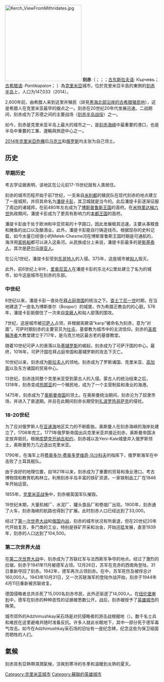{{Unreferenced|time=2019-02-08T19:47:10+00:00}}
{{NoteTA
|G1=地名
|T=zh-hans:刻赤;zh-hant:克赤;
}}
{{Redirect|刻赤}}
{{Infobox settlement
|image_skyline=
|imagesize=
|image_caption=
|settlement_type         = 城市
|subdivision_type        = [[世界地理索引|國家]]
|subdivision_name        = {{UKR}}（法理所屬）<br /> {{RUS}}（實際控制)
|subdivision_type1       = [[聯邦主體|聯邦主體]]
|subdivision_name1       = {{flag|Crimea }}
|timezone               = [[莫斯科時間|MSK]]
|utc_offset             = +3
|official_name           = 刻赤
|native_name             = Керч<br />Керчь<br />Keriç
|image_shield            = Kerch-COA.png
|image_flag              = Flag_of_Kerch.svg
|subdivision_type2       = [[克里米亞#行政區劃|區域]]
|subdivision_name2       = Kerch city municipality
|pushpin_map             = Crimea
|pushpin_label_position  =
|pushpin_map_caption     = 刻赤在克里米亞自治共和国的位置
|pushpin_mapsize         =
|pushpin_map1            =
|pushpin_label_position1 =
|pushpin_map_caption1    =
|pushpin_mapsize1        =
|latd=45 |latm=20 |lats=19 |latNS=N
|longd=36 |longm=28 |longs=5 |longEW=E
|elevation_m             = 10
|area_total_km2          = 108
|population_as_of        = 2014
|population_total        = 147,033
|population_density_km2  = 1464.49
|postal_code_type        = [[郵遞區號|郵遞區號]]
|postal_code             = 98300 — 98399
|area_code               = +7 6561
|blank_info              = Cerchio, Vosporo, Korchev, Bosporus, Panticapaeum
|blank_name              = 舊稱
|website                 = http://www.gorsovetkerch.ru
}}
[[File:Kerch_ViewFromMithridates.jpg|250px]]
'''刻赤'''（{{lang-uk|Керч}}；{{lang-ru|Керчь}}；{{lang-crh|Keriç}}；[[古东斯拉夫语|古东斯拉夫语]]: Кърчевъ； [[古希腊语|古希腊语]]: {{lang|grc|Παντικάπαιον}} ''Pantikapaion''； {{lang-tr|Kerç}}）為[[克里米亞|克里米亞]]城市，位於克里米亞半島的東側的[[刻赤半岛|刻赤半岛]]上，人口为147,033（2014）。

2,600年前，由希腊人来到这里并殖民（詳見[[黑海北部沿岸的古希腊殖民地|黑海北部沿岸的古希腊殖民地]]），这是希腊人在克里米亚最早的据点之一。刻赤在20世纪20年代发展迅速。二战期间，刻赤成为了苏德之间的主要战场（[[刻赤半岛战役|刻赤半岛战役]]）之一。

如今，刻赤是克里米亚半岛上最大的城市之一，是[[刻赤海峽|刻赤海峽]]中最重要的港口，也是半岛中重要的工業、運輸與旅遊中心之一。

[[2014年克里米亞危機|2014年克里米亞危機]]后[[乌克兰|乌克兰]]和[[俄罗斯|俄罗斯]]均主张为自己领土。

==历史==
===早期历史===
考古学证据表明，该地区在公元前17-15世纪就有人类居住。

刻赤的城市历程开始于前7世纪，一支来自[[米利都|米利都]]的殖民队在现代刻赤的地点建立了一座城邦，并将其命名为[[潘提卡彭|潘提卡彭]]，其卫城就是当今的{{link-en|米特里达山| Mount Mithridat}}。此后潘提卡彭逐渐征服了周边的诸城邦，在前480年左右成为了[[博斯普鲁斯王国|博斯普鲁斯王国]]的首府。在[[米特里达梯六世|米特里达梯六世]]执政期间，潘提卡彭成为了更具有影响力的[[本都王国|本都王国]]的首府。

潘提卡彭由于处于欧洲和中亚贸易的十字路口，因此发展极其迅速。主要从事粮食和腌鱼的出口以及酿酒业。此外，潘提卡彭能自行铸造钱币。根据现存的史料记载，如今水量已经很小的Melek-Chesme河在博斯普鲁斯王国时期是可通航的，海洋用[[桨帆船|桨帆船]]都可以进入这条河。从民族成分上来说，潘提卡彭最多的是[[斯基泰人|斯基泰人]]，其次是[[萨尔马提亚人|萨尔马提亚人]]。

在公元1世纪，潘提卡彭受到[[东哥特人|东哥特人]]的入侵。375年，这座城市被[[匈人|匈人]]毁灭。

此外，前6世纪上半叶，[[爱奥尼亚人|爱奥尼亚人]]在潘提卡彭的东北4公里处建立了名为{{link-en|Myrmekion|Myrmekion}}的城市，如今这座城市在刻赤的东部。

===中世纪===
6世纪以来，潘提卡彭一直处在[[拜占庭帝国|拜占庭帝国]]的统治之下。[[查士丁尼一世|查士丁尼一世]]时期，在当地建造了一座名为博斯普尔（Bospor）的城堡，作为希腊正教会的{{link-en|博斯普鲁斯主教教区|Bosporus (see)}}的心脏。576年，潘提卡彭抵御住了一次来自[[突厥人|突厥人]]和匈人部落{{link-en|乌提古尔|Utigurs}}的围攻。

7世纪，这座城市被[[可萨人|可萨人]]占领，并根据突厥语“karşı”被命名为刻赤，意为“对面”。可萨时期刻赤的主要官员为[[吐屯|吐屯]]，基督教为城市中的主流信仰。刻赤的[[圣若翰洗者|圣若翰洗者]]大教堂建立于717年，是乌克兰地区最古老的基督教堂。

随着10世纪可萨人的衰落以及[[基辅罗斯|基辅罗斯]]的崛起，刻赤成为了可萨汗国的中心。最终，1016年，可萨汗国在拜占庭帝国和基辅罗斯的攻击下灭亡。

10世纪以来，刻赤成为[[斯拉夫人|斯拉夫人]]的领地。刻赤成为了罗斯诸国、克里米亚、[[高加索|高加索]]以及东方诸国的贸易中心。

13世纪，刻赤连同整个克里米亚受到蒙古人的入侵。蒙古人的统治结束之后，1318年，刻赤变成[[热那亚|热那亚]]的一个殖民地，成为了一个主营制盐和渔业的海港。

1475年，刻赤成为了[[奥斯曼帝国|奥斯曼帝国]]的领土。在奥斯曼统治期间，刻赤沦为了奴隶市场，并进入了衰退期。并且在此期间刻赤长期受到[[扎波罗热哥萨克|扎波罗热哥萨克]]的侵扰。

===18-20世纪===
为了应对俄罗斯人在[[亚速海|亚速海]]地区实力的不断膨胀。奥斯曼人在刻赤海峡的海岸处建立了{{link-en|叶尼卡尔要塞|Yeni-Kale}}，1706年完工。1771年俄罗斯帝国出兵克里米亚并接近刻赤，奥斯曼帝国决定放弃抵抗，根据[[库楚克开纳吉和约|库楚克开纳吉和约]]，刻赤城以及Yeni-Kale城堡并入俄罗斯领土，奥斯曼势力几近退出克里米亚。

1790年，在海军上将[[费奥多尔·费奥多罗维奇·乌沙科夫|费奥多尔·费奥多罗维奇·乌沙科夫]]的指挥下，俄罗斯海军在{{link-en|刻赤海峡海战 (1790年)|Battle of Kerch Strait (1790)|刻赤海峡海战}}中击败了土耳其舰队。

由于良好的地理位置，自1821年以来，刻赤成为了重要的贸易和渔业港口。考古博物馆和教育机构林立。利用刻赤半岛丰富的铁矿资源，一家铁制品工厂在1846年开始运营。

1855年，[[克里米亚战争|克里米亚战争]]中，刻赤被英国军队摧毁。

19世纪末期，大量机械厂、水泥厂、罐头食品厂和卷烟厂出现。1900年，刻赤通了火车，刻赤海峡的航路也得到了扩展。此时刻赤人口已经达到了33,000。

经过了[[第一次世界大战|第一次世界大战]]和[[俄国内战|俄国内战]]，刻赤的城市状况有所衰退，但在20世纪20年代开始复苏，多门类的工业，特别是铁矿开采和冶金，开始迅猛发展，直至1939年，刻赤的人口达到了104,500。

===第二次世界大战===
在[[第二次世界大战|第二次世界大战]]中，刻赤成为了苏联红军与法西斯军争夺的地点。经过了激烈的拉锯，刻赤于1941年11月被德军占领。12月26日，苏军{{link-en|第302步枪师|302nd Rifle Division (Soviet Union)}}在克赤的西南角登陆，31日重新夺回了刻赤。1942年，德军再次占领刻赤。在{{link-en|刻赤半岛战役|Battle of the Kerch Peninsula}}中，苏军死伤及被俘总计160,000人。1943年10月31日，又一次苏联海军的登陆作战开始，刻赤于1944年4月11日重新被苏联收复。

德国侵略者总共杀死了15,000名刻赤市民，此外还驱逐了14,000人。在[[纽伦堡审判|纽伦堡审判]]中，德军在刻赤的种种恶性的证据被悉数公开。战后，刻赤被授予了[[英雄城市_(苏联)|英雄城市]]的殊荣。

城市郊外的Adzhimushkay采石场是对抗侵略者的游击战根据地（{{link-en|Adzhimushkay采石场保卫战|Defense of the Adzhimushkay quarry}}）。数千名士兵和难民在这里避难并随时准备反抗。许多人就此长眠地下，其中一部分死于德军毒气攻击。如今在Adzhimushkay采石场的旧址有一座纪念碑，纪念这些为保卫祖国而牺牲的人们。

==氣候==
刻赤具有亞熱帶濕潤氣候，涼爽到寒冷的冬季和溫暖到炎熱的夏天。

{{Weather box
|location = 刻赤
|metric first = Yes
|single line = Yes
| Jan record high C = 15.6
| Feb record high C = 17.5
| Mar record high C = 23.4
| Apr record high C = 26.8
| May record high C = 30.6
| Jun record high C = 34.9
| Jul record high C = 37.4
| Aug record high C = 37.2
| Sep record high C = 33.2
| Oct record high C = 30.9
| Nov record high C = 22.7
| Dec record high C = 19.4
|year record high C = 37.4
| Jan high C = 3.5
| Feb high C = 3.8
| Mar high C = 7.8
| Apr high C = 14.3
| May high C = 20.2
| Jun high C = 25.0
| Jul high C = 28.1
| Aug high C = 27.8
| Sep high C = 22.6
| Oct high C = 16.3
| Nov high C = 9.8
| Dec high C = 4.3
|year high C = 15.4
| Jan mean C = 0.6
| Feb mean C = 0.4
| Mar mean C = 3.8
| Apr mean C = 9.8
| May mean C = 15.4
| Jun mean C = 20.3
| Jul mean C = 23.4
| Aug mean C = 23.1
| Sep mean C = 17.9
| Oct mean C = 12.2
| Nov mean C = 6.2
| Dec mean C = 2.4
|year mean C = 11.3
| Jan low C = -2.1
| Feb low C = -2.6
| Mar low C = 0.5
| Apr low C = 5.8
| May low C = 10.8
| Jun low C = 15.5
| Jul low C = 18.6
| Aug low C = 18.4
| Sep low C = 13.3
| Oct low C = 8.3
| Nov low C = 3.2
| Dec low C = -0.3
|year low C = 7.5
| Jan record low C = -23.7
| Feb record low C = -23.1
| Mar record low C = -15.6
| Apr record low C = -6.5
| May record low C = -0.6
| Jun record low C = 3.4
| Jul record low C = 9.9
| Aug record low C = 7.5
| Sep record low C = 1.0
| Oct record low C = -5.4
| Nov record low C = -11.8
| Dec record low C = -17.6
|year record low C = -23.7
|precipitation colour= green
| Jan precipitation mm = 33
| Feb precipitation mm = 32
| Mar precipitation mm = 33
| Apr precipitation mm = 31
| May precipitation mm = 30
| Jun precipitation mm = 55
| Jul precipitation mm = 35
| Aug precipitation mm = 50
| Sep precipitation mm = 37
| Oct precipitation mm = 29
| Nov precipitation mm = 44
| Dec precipitation mm = 43
|year precipitation mm = 452
| Jan rain days = 10
| Feb rain days = 9
| Mar rain days = 10
| Apr rain days = 11
| May rain days = 9
| Jun rain days = 10
| Jul rain days = 6
| Aug rain days = 6
| Sep rain days = 8
| Oct rain days = 9
| Nov rain days = 11
| Dec rain days = 11
|year rain days = 110
|Jan sun = 71.3
|Feb sun = 87.6
|Mar sun = 145.7
|Apr sun = 189.0
|May sun = 272.8
|Jun sun = 306.0
|Jul sun = 334.8
|Aug sun = 306.9
|Sep sun = 252.0
|Oct sun = 182.9
|Nov sun = 90.0
|Dec sun = 55.8
|source 1 = 香港天文台
|publisher = | language = ru
|source 2= 
|date=April 2012
}}

{{Crimea topics}}
{{苏联的英雄城}}

{{Authority control}}
[[Category:克里米亚城市|Category:克里米亚城市]]
[[Category:蘇聯的英雄城市|Category:蘇聯的英雄城市]]